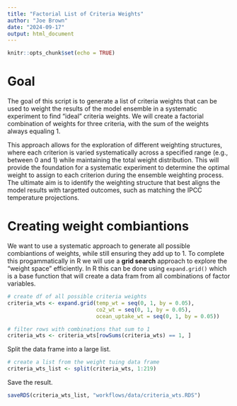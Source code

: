 ```yaml
---
title: "Factorial List of Criteria Weights"
author: "Joe Brown"
date: "2024-09-17"
output: html_document
---
```


```r
knitr::opts_chunk$set(echo = TRUE)
```

# Goal 

The goal of this script is to generate a list of criteria weights that can be used to weight the results of the model ensemble in a systematic experiment to find "ideal" criteria weights. We will create a factorial combination of weights for three criteria, with the sum of the weights always equaling 1. 

This approach allows for the exploration of different weighting structures, where each criterion is varied systematically across a specified range (e.g., between 0 and 1) while maintaining the total weight distribution. This will provide the foundation for a systematic experiment to determine the optimal weight to assign to each criterion during the ensemble weighting process. The ultimate aim is to identify the weighting structure that best aligns the model results with targetted outcomes, such as matching the IPCC temperature projections.

# Creating weight combiantions

We want to use a systematic approach to generate all possible combiantions of weights, while still ensuring they add up to 1. To complete this progammatically in R we will use a **grid search** approach to explore the "weight space" efficiently. In R this can be done using `expand.grid()` which is a base function that will create a data fram from all combinations of factor variables.

```r
# create df of all possible criteria weights
criteria_wts <- expand.grid(temp_wt = seq(0, 1, by = 0.05),
                            co2_wt = seq(0, 1, by = 0.05), 
                            ocean_uptake_wt = seq(0, 1, by = 0.05))

# filter rows with combinations that sum to 1
criteria_wts <- criteria_wts[rowSums(criteria_wts) == 1, ]

```

Split the data frame into a large list.

```r
# create a list from the weight tuing data frame
criteria_wts_list <- split(criteria_wts, 1:219)

```

Save the result.

```r
saveRDS(criteria_wts_list, "workflows/data/criteria_wts.RDS")
```


